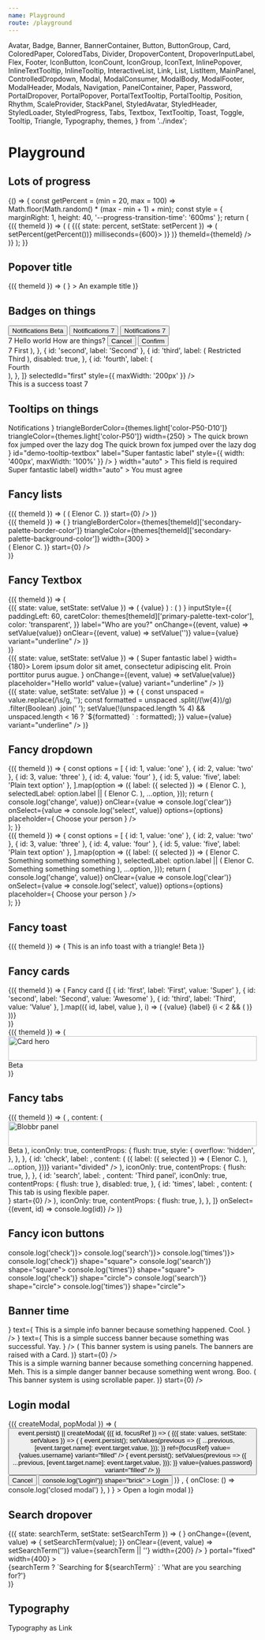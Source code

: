 ```yaml
---
name: Playground
route: /playground
---
```


  Avatar,
  Badge,
  Banner,
  BannerContainer,
  Button,
  ButtonGroup,
  Card,
  ColoredPaper,
  ColoredTabs,
  Divider,
  DropoverContent,
  DropoverInputLabel,
  Flex,
  Footer,
  IconButton,
  IconCount,
  IconGroup,
  IconText,
  InlinePopover,
  InlineTextTooltip,
  InlineTooltip,
  InteractiveList,
  Link,
  List,
  ListItem,
  MainPanel,
  ControlledDropdown,
  Modal,
  ModalConsumer,
  ModalBody,
  ModalFooter,
  ModalHeader,
  Modals,
  Navigation,
  PanelContainer,
  Paper,
  Password,
  PortalDropover,
  PortalPopover,
  PortalTextTooltip,
  PortalTooltip,
  Position,
  Rhythm,
  ScaleProvider,
  StackPanel,
  StyledAvatar,
  StyledHeader,
  StyledLoader,
  StyledProgress,
  Tabs,
  Textbox,
  TextTooltip,
  Toast,
  Toggle,
  Tooltip,
  Triangle,
  Typography,
  themes,
} from '../index';

# Playground

## Lots of progress

<Playground>
  {() => {
    const getPercent = (min = 20, max = 100) => Math.floor(Math.random() * (max - min + 1) + min);
    const style = { marginRight: 1, height: 40, '--progress-transition-time': '600ms' };
    return (
      <ThemeWrapper withThemeId>
        {({ themeId }) => (
          <Flex direction="row" justifyContent="flex-start">
            <ColorLooper
              render={({ id }) => (
                <StateWrapper key={id}>
                  {({ state: percent, setState: setPercent }) => (
                    <TimeoutWrapper infinite callback={() => setPercent(getPercent())} milliseconds={600}>
                      <StyledProgress
                        floating
                        orientation="vertical"
                        percent={percent}
                        segmentColor={themes[themeId][`color-${id}-L10`]}
                        size="large"
                        style={style}
                      />
                    </TimeoutWrapper>
                  )}
                </StateWrapper>
              )}
              themeId={themeId}
            />
          </Flex>
        )}
      </ThemeWrapper>
    );
  }}
</Playground>

## Popover title

<Playground>
  <ThemeWrapper withThemeId>
    {({ themeId }) => (
      <Rhythm mx={8} my={6}>
        <InlinePopover
          hoverable
          closeDelay={0}
          offset={{ vertical: 10 }}
          position="top-center"
          toggler={<BlobbrIcon scale="xlarge" title="" />}
        >
          <Card full raised>
            <Rhythm px={3} py={1}>
              <Paper bordered color="primary">
                <Typography as="div" size="small" variants={['no-wrap']}>
                  An example title
                </Typography>
              </Paper>
            </Rhythm>
          </Card>
        </InlinePopover>
      </Rhythm>
    )}
  </ThemeWrapper>
</Playground>

## Badges on things

<Playground>
  <ThemeWrapper>
    <Rhythm m={2}>
      <Button color="primary">
        <Flex inflexible alignItems="center" direction="row" justifyContent="center" wrap={false}>
          Notifications
          <Rhythm ml={2}>
            <Badge contrast shape="label">
              Beta
            </Badge>
          </Rhythm>
        </Flex>
      </Button>
      <Button color="primary">
        <Flex inflexible alignItems="center" direction="row" justifyContent="center" wrap={false}>
          Notifications
          <Badge color="warning" position="top-right" shape="count">
            7
          </Badge>
        </Flex>
      </Button>
      <Button color="warning" weight="outlined">
        <Flex inflexible alignItems="center" direction="row" justifyContent="center" wrap={false}>
          Notifications
          <Badge color="warning" position="top-right" shape="count">
            7
          </Badge>
        </Flex>
      </Button>
    </Rhythm>
  </ThemeWrapper>
</Playground>

<div style="height: 50px" />

<Playground>
  <ThemeWrapper>
    <div style={{ width: '300px', height: '200px', maxWidth: '100%' }}>
      <Card full hoverable raised style={{ overflow: 'visible' }}>
        <Badge color="warning" position="top-right" shape="count">
          7
        </Badge>
        <Paper flexible color="primary">
          <Rhythm grouped p={6}>
            <Typography as="div" size="3xlarge" variants={['line-height-comfy']} weight="light">
              Hello world
            </Typography>
            <Typography as="div" size="medium" variants={['line-height-comfy']}>
              How are things?
            </Typography>
          </Rhythm>
        </Paper>
        <ColoredPaper colorId="P25" style={{ alignItems: 'flex-end', justifyContent: 'center' }}>
          <Rhythm m={2}>
            <ButtonGroup align="right" spacing="cozy">
              <Button contrast key="cancel" weight="ghost">
                Cancel
              </Button>
              <Button contrast key="confirm" weight="outlined">
                Confirm
              </Button>
            </ButtonGroup>
          </Rhythm>
        </ColoredPaper>
      </Card>
    </div>
  </ThemeWrapper>
</Playground>

<div style="height: 50px" />

<Playground>
  <ThemeWrapper>
    <Navigation
      animated
      vertical
      items={[
        {
          id: 'first',
          label: (
            <Flex inflexible alignItems="center" direction="row" justifyContent="center" wrap={false}>
              <Badge color="warning" position="top-right" shape="count">
                7
              </Badge>
              First
            </Flex>
          ),
        },
        { id: 'second', label: 'Second' },
        {
          id: 'third',
          label: (
            <Flex inflexible alignItems="center" direction="row" justifyContent="center" wrap={false}>
              <Position location="right-center" variant="inside">
                <Rhythm ml={4}>
                  <Badge color="primary" shape="label">
                    Restricted
                  </Badge>
                </Rhythm>
              </Position>
              Third
            </Flex>
          ),
          disabled: true,
        },
        {
          id: 'fourth',
          label: (
            <div style={{ position: 'relative' }}>
              <Position location="right-center" variant="outside">
                <Rhythm ml={3}>
                  <Badge pulsing color="primary" shape="marker" />
                </Rhythm>
              </Position>
              Fourth
            </div>
          ),
        },
      ]}
      selectedId="first"
      style={{ maxWidth: '200px' }}
    />
  </ThemeWrapper>
</Playground>

<div style="height: 50px" />

<Playground>
  <ThemeWrapper>
    <Toast id="demo-success-toast" level="success" style={{ maxWidth: '100%' }} title="Hello world">
      This is a success toast
      <Badge color="warning" position="top-right" shape="count">
        7
      </Badge>
    </Toast>
  </ThemeWrapper>
</Playground>

## Tooltips on things

<Playground>
  <ThemeWrapper>
    <InlineTooltip
      hoverable={false}
      position="top-center"
      toggler={
        <Button color="warning" weight="outlined">
          Notifications
        </Button>
      }
      triangleBorderColor={themes.light['color-P50-D10']}
      triangleColor={themes.light['color-P50']}
      width={250}
    >
      <ColoredPaper bordered colorId="P50" container="popover" style={{ borderRadius: '2px' }}>
        <Typography as="div" size="small" variants="line-height-comfy">
          The quick brown fox jumped over the lazy dog The quick brown fox jumped over the lazy dog
        </Typography>
      </ColoredPaper>
    </InlineTooltip>
  </ThemeWrapper>
</Playground>

<div style="height: 50px" />

<Playground>
  <ThemeWrapper>
    <PortalTextTooltip
      hoverable={false}
      position="right-center"
      style={{ maxWidth: '100%' }}
      toggler={
        <Textbox
          clearable
          transitional
          iconBefore={<SearchIcon />}
          id="demo-tooltip-textbox"
          label="Super fantastic label"
          style={{ width: '400px', maxWidth: '100%' }}
        />
      }
      width="auto"
    >
      <Typography variants="no-wrap">This field is required</Typography>
    </PortalTextTooltip>
  </ThemeWrapper>
</Playground>

<div style="height: 50px" />

<Playground>
  <ThemeWrapper>
    <PortalTextTooltip
      withoutTogglerFocusStyle
      position="left-center"
      toggler={<Toggle id="demo-tooltip-toggle">Super fantastic label</Toggle>}
      width="auto"
    >
      <Typography variants="no-wrap">You must agree</Typography>
    </PortalTextTooltip>
  </ThemeWrapper>
</Playground>

## Fancy lists

<Playground>
  <ThemeWrapper withThemeId>
    {({ themeId }) => (
      <List as="div" style={{ width: '300px', maxWidth: '100%' }} variant="shadowed">
        <Looper
          end={5}
          render={i => (
            <ListItem
              disabled={i === 4}
              key={i}
              style={{ '--list-item-text-color': themes[themeId]['primary-palette-text-color'] }}
            >
              <Flex alignItems="center" direction="row" justifyContent="flex-start">
                <Avatar
                  imgSrc="/public/images/avatar.jpg"
                  initials="EC"
                  style={{ border: `1px solid ${themes[themeId]['secondary-palette-border-color']}` }}
                />
                <Rhythm mx={4}>
                  <Flex flexible>
                    <Typography weight="bold">Elenor C.</Typography>
                  </Flex>
                </Rhythm>
                <Typography color="accent-primary" variants="line-height-smash">
                  <CheckIcon scale="medium" />
                </Typography>
              </Flex>
            </ListItem>
          )}
          start={0}
        />
      </List>
    )}
  </ThemeWrapper>
</Playground>

<div style="height: 50px" />

<Playground>
  <ThemeWrapper withThemeId style={{ paddingTop: 100, paddingBottom: 100 }}>
    {({ themeId }) => (
      <PortalTooltip
        initialVisible
        permanent
        height={200}
        position="right-center"
        toggler={<BlobbrIcon size={40} />}
        triangleBorderColor={themes[themeId]['secondary-palette-border-color']}
        triangleColor={themes[themeId]['secondary-palette-background-color']}
        width={300}
      >
        <div
          className={cx(
            scrollbar['scrollbar--small'],
            scrollbar['scrollbar--primary'],
            scrollbar[`scrollbar--${themeId}`],
          )}
          style={{
            height: '200px',
            width: '300px',
            overflowY: 'auto',
            margin: '1px',
            boxShadow: themes[themeId]['box-shadow-10'],
          }}
        >
          <List as="div" variant="bordered">
            <Looper
              end={5}
              render={i => (
                <ListItem
                  disabled={i === 4}
                  key={i}
                  style={{ '--list-item-text-color': themes[themeId]['primary-palette-text-color'] }}
                >
                  <Flex alignItems="center" direction="row" justifyContent="flex-start">
                    <Avatar
                      imgSrc="/public/images/avatar.jpg"
                      initials="EC"
                      style={{ border: `1px solid ${themes[themeId]['secondary-palette-border-color']}` }}
                    />
                    <Rhythm mx={4}>
                      <Flex flexible>
                        <Typography weight="bold">Elenor C.</Typography>
                      </Flex>
                    </Rhythm>
                    <Typography color="accent-primary" variants="line-height-smash">
                      <CheckIcon scale="medium" />
                    </Typography>
                  </Flex>
                </ListItem>
              )}
              start={0}
            />
          </List>
        </div>
      </PortalTooltip>
    )}
  </ThemeWrapper>
</Playground>

## Fancy Textbox

<Playground>
  <ThemeWrapper withThemeId>
    {({ themeId }) => (
      <div style={{ width: '300px', maxWidth: '100%' }}>
        <StateWrapper>
          {({ state: value, setState: setValue }) => (
            <Textbox
              alwaysShowFormatting
              alwaysUseFormatting
              clearable
              transitional
              formattedValue={
                value ? (
                  <Rhythm px={4}>
                    <Flex flexible alignItems="center" direction="row" justifyContent="flex-start">
                      <Avatar color="primary" initials={value[0].toUpperCase()} size="small" />
                      <Rhythm mx={4}>{value}</Rhythm>
                    </Flex>
                  </Rhythm>
                ) : (
                  <Rhythm px={4}>
                    <Flex flexible alignItems="center" direction="row" justifyContent="flex-start">
                      <Avatar color="neutral" initials=" " size="small" style={{ opacity: 0.2 }} />
                    </Flex>
                  </Rhythm>
                )
              }
              inputStyle={{
                paddingLeft: 60,
                caretColor: themes[themeId]['primary-palette-text-color'],
                color: 'transparent',
              }}
              label="Who are you?"
              onChange={(event, value) => setValue(value)}
              onClear={(event, value) => setValue('')}
              value={value}
              variant="underline"
            />
          )}
        </StateWrapper>
      </div>
    )}
  </ThemeWrapper>
</Playground>

<div style={{ height: 50 }} />

<Playground>
  <ThemeWrapper>
    <div style={{ width: '300px', maxWidth: '100%' }}>
      <StateWrapper>
        {({ state: value, setState: setValue }) => (
          <Textbox
            label={
              <Flex alignItems="center" direction="row">
                <Rhythm mr={2}>
                  <Typography variants="xsmall-caps">Super fantastic label</Typography>
                </Rhythm>
                <InlineTextTooltip hoverable position="top-center" toggler={<HelpIcon size={10} />} width={180}>
                  Lorem ipsum dolor sit amet, consectetur adipiscing elit. Proin porttitor purus augue.
                </InlineTextTooltip>
              </Flex>
            }
            onChange={(event, value) => setValue(value)}
            placeholder="Hello world"
            value={value}
            variant="underline"
          />
        )}
      </StateWrapper>
    </div>
  </ThemeWrapper>
</Playground>

<div style={{ height: 50 }} />

<Playground>
  <ThemeWrapper>
    <div style={{ width: '300px', maxWidth: '100%' }}>
      <StateWrapper>
        {({ state: value, setState: setValue }) => (
          <Textbox
            transitional
            label="Credit card number"
            maxLength={19}
            onChange={(event, value) => {
              const unspaced = value.replace(/\s/g, '');
              const formatted = unspaced
                .split(/(\w{4})/g)
                .filter(Boolean)
                .join(' ');
              setValue(!(unspaced.length % 4) && unspaced.length < 16 ? `${formatted} ` : formatted);
            }}
            value={value}
            variant="underline"
          />
        )}
      </StateWrapper>
    </div>
  </ThemeWrapper>
</Playground>

## Fancy dropdown

<Playground>
  <ThemeWrapper withThemeId>
    {({ themeId }) => {
      const options = [
        { id: 1, value: 'one' },
        { id: 2, value: 'two' },
        { id: 3, value: 'three' },
        { id: 4, value: 'four' },
        { id: 5, value: 'five', label: 'Plain text option' },
      ].map(option => ({
        label: ({ selected }) => (
          <Flex flexible alignItems="center" direction="row" justifyContent="flex-start">
            <Avatar
              imgSrc="/public/images/avatar.jpg"
              initials="EC"
              style={{ border: `1px solid ${themes[themeId]['secondary-palette-border-color']}` }}
            />
            <Rhythm mx={4}>
              <Flex flexible>
                <Typography weight="bold">Elenor C.</Typography>
              </Flex>
            </Rhythm>
            <Typography color={selected ? 'contrast' : 'accent-primary'} variants="line-height-smash">
              <CheckIcon scale="medium" />
            </Typography>
          </Flex>
        ),
        selectedLabel: option.label || (
          <Rhythm px={4}>
            <Flex flexible alignItems="center" direction="row" justifyContent="flex-start">
              <Avatar
                imgSrc="/public/images/avatar.jpg"
                initials="EC"
                style={{ border: `1px solid ${themes[themeId]['secondary-palette-border-color']}` }}
              />
              <Rhythm mx={4}>
                <Flex flexible>
                  <Typography weight="bold">Elenor C.</Typography>
                </Flex>
              </Rhythm>
            </Flex>
          </Rhythm>
        ),
        ...option,
      }));
      return (
        <div style={{ width: '400px', maxWidth: '100%', height: '224px' }}>
          <ControlledDropdown
            transitional
            arrowIconSize={12}
            initialSelected={[options[0]]}
            label="Super awesome dropdown"
            layout="raised"
            listSize="medium"
            listVariant="divided"
            onChange={value => console.log('change', value)}
            onClear={value => console.log('clear')}
            onSelect={value => console.log('select', value)}
            options={options}
            placeholder={
              <Rhythm px={4}>
                <Flex flexible alignItems="center" direction="row" justifyContent="flex-start">
                  <StyledAvatar backgroundColor={themes[themeId]['secondary-palette-quietest-color']} initials=" " />
                  <Rhythm mx={4}>
                    <Flex flexible>Choose your person</Flex>
                  </Rhythm>
                </Flex>
              </Rhythm>
            }
          />
        </div>
      );
    }}
  </ThemeWrapper>
</Playground>

<div style={{ height: 50 }} />

<Playground>
  <ThemeWrapper withThemeId>
    {({ themeId }) => {
      const options = [
        { id: 1, value: 'one' },
        { id: 2, value: 'two' },
        { id: 3, value: 'three' },
        { id: 4, value: 'four' },
        { id: 5, value: 'five', label: 'Plain text option' },
      ].map(option => ({
        label: ({ selected }) => (
          <Flex flexible alignItems="center" direction="row" justifyContent="flex-start">
            <Avatar
              imgSrc="/public/images/avatar.jpg"
              initials="EC"
              size="xlarge"
              style={{ border: `1px solid ${themes[themeId]['secondary-palette-border-color']}` }}
            />
            <Rhythm ml={4}>
              <Flex flexible direction="column" justifyContent="center">
                <Typography weight="bold">Elenor C.</Typography>
                <Typography size="small" variants={['line-height-comfy']} volume="quiet">
                  Something something something
                </Typography>
              </Flex>
            </Rhythm>
            <Typography color={selected ? 'contrast' : 'accent-primary'} variants="line-height-smash">
              <CheckIcon scale="medium" />
            </Typography>
          </Flex>
        ),
        selectedLabel: option.label || (
          <Rhythm pl={1} pr={4}>
            <Flex flexible alignItems="center" direction="row" justifyContent="flex-start">
              <Avatar
                imgSrc="/public/images/avatar.jpg"
                initials="EC"
                size="xlarge"
                style={{ border: `1px solid ${themes[themeId]['secondary-palette-border-color']}` }}
              />
              <Rhythm ml={4}>
                <Flex flexible direction="column" justifyContent="center">
                  <Typography weight="bold">Elenor C.</Typography>
                  <Typography size="small" variants={['line-height-comfy']} volume="quiet">
                    Something something something
                  </Typography>
                </Flex>
              </Rhythm>
            </Flex>
          </Rhythm>
        ),
        ...option,
      }));
      return (
        <div style={{ width: '300px', maxWidth: '100%', height: '224px' }}>
          <ControlledDropdown
            arrowIconSize={12}
            initialSelected={[options[0]]}
            inputVariant="outline"
            layout="raised"
            listSize="medium"
            listVariant="divided"
            onChange={value => console.log('change', value)}
            onClear={value => console.log('clear')}
            onSelect={value => console.log('select', value)}
            options={options}
            placeholder={
              <Rhythm pl={1} pr={4}>
                <Flex flexible alignItems="center" direction="row" justifyContent="flex-start">
                  <StyledAvatar
                    backgroundColor={themes[themeId]['secondary-palette-quietest-color']}
                    initials=" "
                    size="xlarge"
                  />
                  <Rhythm ml={4}>
                    <Flex flexible>Choose your person</Flex>
                  </Rhythm>
                </Flex>
              </Rhythm>
            }
          />
        </div>
      );
    }}
  </ThemeWrapper>
</Playground>

## Fancy toast

<Playground>
  <ThemeWrapper withThemeId>
    {({ themeId }) => (
      <Toast immediate id="demo-triangle-toast" level="info" title="Hello world">
        This is an info toast with a triangle!
        <Position location="top-right" variant="inside">
          <Triangle color={themes[themeId]['secondary-palette-accent-color']} position="top-right" size={18}>
            <Typography
              as="div"
              color="contrast"
              size="2xsmall"
              style={{ position: 'absolute', top: 0, left: 0, transform: 'rotate(45deg) translate(50%, -20%)' }}
              variants={['uppercase', 'letter-spacing-comfy']}
              weight="bold"
            >
              Beta
            </Typography>
          </Triangle>
        </Position>
      </Toast>
    )}
  </ThemeWrapper>
</Playground>

## Fancy cards

<Playground>
  <ThemeWrapper withThemeId>
    {({ themeId }) => (
      <Rhythm grouped m={2} style={{ width: '300px' }}>
        <Card full raised>
          <StyledHeader backgroundColor="#393945" height={50} textColor="#fff">
            <Rhythm px={5}>Fancy card</Rhythm>
          </StyledHeader>
          <Paper color="secondary">
            <Rhythm my={12}>
              <Flex full alignItems="center" direction="row" justifyContent="center">
                <Typography volume="quietest">
                  <MoonIcon size={48} />
                </Typography>
              </Flex>
            </Rhythm>
          </Paper>
          <Divider volume="quieter" />
          <Rhythm px={5} py={4}>
            <Paper color="primary">
              <Flex direction="row" justifyContent="space-between">
                {[
                  { id: 'first', label: 'First', value: 'Super' },
                  { id: 'second', label: 'Second', value: 'Awesome' },
                  { id: 'third', label: 'Third', value: 'Value' },
                ].map(({ id, label, value }, i) => (
                  <React.Fragment key={id}>
                    <Flex flexible direction="column" justifyContent="center">
                      <Typography
                        color="secondary"
                        size="xsmall"
                        variants={['line-height-comfy', 'no-wrap']}
                        weight="bold"
                      >
                        {value}
                      </Typography>
                      <Typography variants={['xsmall-caps']} volume="quiet">
                        {label}
                      </Typography>
                    </Flex>
                    {i < 2 && (
                      <Rhythm mr={4}>
                        <Divider orientation="vertical" style={{ height: '24px' }} volume="quieter" />
                      </Rhythm>
                    )}
                  </React.Fragment>
                ))}
              </Flex>
            </Paper>
          </Rhythm>
          <Footer bordered volume="quiet">
            <Rhythm px={5}>
              <Flex full alignItems="center" direction="row" justifyContent="space-between" style={{ height: '48px' }}>
                <IconCount count={13} icon={CheckIcon} label="Example" />
                <IconCount count={24} icon={TimesIcon} iconSize={10} label="Example" />
                <IconCount count={9} icon={HeartIcon} iconSize={15} label="Example" />
                <IconCount icon={BlobbrIcon} label="Example" />
              </Flex>
            </Rhythm>
          </Footer>
        </Card>
      </Rhythm>
    )}
  </ThemeWrapper>
</Playground>

<div style={{ height: 50 }} />

<Playground>
  <ThemeWrapper withThemeId>
    {({ themeId }) => (
      <Rhythm grouped m={2} style={{ width: '200px', maxWidth: '100%' }}>
        <Card full hoverable magnify raised>
          <div style={{ position: 'relative' }}>
            <img
              alt="Card hero"
              src="/public/images/avatar.jpg"
              style={{
                opacity: 0.3,
                filter: 'blur(3px) grayscale(1)',
                transform: 'scale(1.1)',
              }}
              width="100%"
            />
            <Position location="top-right" variant="inside">
              <Triangle color={themes[themeId]['secondary-palette-accent-color']} position="top-right" size={18}>
                <Typography
                  as="div"
                  color="contrast"
                  size="2xsmall"
                  style={{ position: 'absolute', top: 0, left: 0, transform: 'rotate(45deg) translate(50%, -20%)' }}
                  variants={['uppercase', 'letter-spacing-comfy']}
                  weight="bold"
                >
                  Beta
                </Typography>
              </Triangle>
            </Position>
            <StyledLoader color="#fff" position="absolute" size={90} style={{ opacity: 0.9 }} />
          </div>
          <Paper color="primary">
            <Rhythm p={3}>
              <List
                inactive
                rounded
                items={[
                  { id: 'normal0', label: 'Normal' },
                  { id: 'selected', label: 'Selected', selected: true },
                  { id: 'normal1', label: 'Normal' },
                  { id: 'normal2', label: 'Normal' },
                ]}
                variant="unboxed"
              />
            </Rhythm>
          </Paper>
        </Card>
      </Rhythm>
    )}
  </ThemeWrapper>
</Playground>

## Fancy tabs

<Playground>
  <ThemeWrapper withThemeId>
    {({ themeId }) => (
      <ScaleProvider scale="small">
        <Card full hoverable raised style={{ maxWidth: '300px' }}>
          <ColoredTabs
            vertical
            colorId="P50"
            initialSelected={['check']}
            items={[
              {
                id: 'blobbr',
                label: <BlobbrIcon style={{ display: 'block' }} />,
                content: (
                  <React.Fragment>
                    <img
                      alt="Blobbr panel"
                      src="/public/images/avatar.jpg"
                      style={{
                        opacity: 0.1,
                        filter: 'blur(3px) grayscale(1)',
                        transform: 'scale(1.1)',
                      }}
                      width="100%"
                    />
                    <Position location="bottom-right" style={{ zIndex: 10 }} variant="inside">
                      <Triangle color={themes[themeId]['color-accent-primary']} position="bottom-right" size={18}>
                        <Typography
                          as="div"
                          color="contrast"
                          size="2xsmall"
                          style={{
                            position: 'absolute',
                            left: 0,
                            bottom: 0,
                            transform: 'rotate(-45deg) translate(50%, 30%)',
                          }}
                          variants={['uppercase', 'letter-spacing-comfy']}
                          weight="bold"
                        >
                          Beta
                        </Typography>
                      </Triangle>
                    </Position>
                  </React.Fragment>
                ),
                iconOnly: true,
                contentProps: {
                  flush: true,
                  style: {
                    overflow: 'hidden',
                  },
                },
              },
              {
                id: 'check',
                label: <CheckIcon style={{ display: 'block' }} />,
                content: (
                  <InteractiveList
                    selectOnFocus
                    initialSelected={[4]}
                    items={[{ id: 1 }, { id: 2 }, { id: 3 }, { id: 4 }, { id: 5 }].map(option => ({
                      label: ({ selected }) => (
                        <Flex flexible alignItems="center" direction="row" justifyContent="flex-start">
                          <Avatar
                            imgSrc="/public/images/avatar.jpg"
                            initials="EC"
                            style={{ border: `1px solid ${themes[themeId]['secondary-palette-border-color']}` }}
                          />
                          <Rhythm mx={4}>
                            <Flex flexible>
                              <Typography weight="bold">Elenor C.</Typography>
                            </Flex>
                          </Rhythm>
                          <Typography color={selected ? 'contrast' : 'accent-primary'} variants="line-height-smash">
                            <CheckIcon scale="medium" />
                          </Typography>
                        </Flex>
                      ),
                      ...option,
                    }))}
                    variant="divided"
                  />
                ),
                iconOnly: true,
                contentProps: {
                  flush: true,
                },
              },
              {
                id: 'search',
                label: <SearchIcon style={{ display: 'block' }} />,
                content: 'Third panel',
                iconOnly: true,
                contentProps: { flush: true },
                disabled: true,
              },
              {
                id: 'times',
                label: <TimesIcon style={{ display: 'block' }} />,
                content: (
                  <Rhythm px={5} py={2}>
                    <Paper flexible color="secondary">
                      <Looper end={10} render={i => <div key={i}>This tab is using flexible paper.</div>} start={0} />
                    </Paper>
                  </Rhythm>
                ),
                iconOnly: true,
                contentProps: {
                  flush: true,
                },
              },
            ]}
            onSelect={(event, id) => console.log(id)}
          />
        </Card>
      </ScaleProvider>
    )}
  </ThemeWrapper>
</Playground>

## Fancy icon buttons

<Playground>
  <ThemeWrapper>
    <Flex>
      <IconGroup scale="medium">
        <Rhythm m={2}>
          <IconButton color="primary" onClick={() => console.log('check')}>
            <CheckIcon />
          </IconButton>
          <IconButton color="primary" onClick={() => console.log('search')}>
            <SearchIcon />
            <Badge color="warning" position="top-right" shape="point" />
          </IconButton>
          <IconButton color="primary" onClick={() => console.log('times')}>
            <TimesIcon />
          </IconButton>
        </Rhythm>
      </IconGroup>
      <IconGroup scale="medium">
        <Rhythm m={1}>
          <IconButton color="primary" onClick={() => console.log('check')} shape="square">
            <CheckIcon />
          </IconButton>
          <IconButton color="primary" onClick={() => console.log('search')} shape="square">
            <SearchIcon />
            <Badge outlined color="warning" position="top-right" shape="marker" />
          </IconButton>
          <IconButton color="primary" onClick={() => console.log('times')} shape="square">
            <TimesIcon />
          </IconButton>
        </Rhythm>
      </IconGroup>
      <IconGroup scale="medium">
        <Rhythm m={1}>
          <IconButton color="primary" onClick={() => console.log('check')} shape="circle">
            <CheckIcon />
          </IconButton>
          <IconButton color="primary" onClick={() => console.log('search')} shape="circle">
            <SearchIcon />
            <Badge color="warning" position="top-right" shape="point" />
          </IconButton>
          <IconButton color="primary" onClick={() => console.log('times')} shape="circle">
            <TimesIcon />
          </IconButton>
        </Rhythm>
      </IconGroup>
    </Flex>
  </ThemeWrapper>
</Playground>

## Banner time

<Playground>
  <ThemeWrapper style={{ display: 'flex', margin: '-40px', height: 280, maxHeight: 300, overflow: 'hidden' }}>
    <PanelContainer full orientation="horizontal" style={{ borderRadius: 4 }}>
      <StackPanel open position="top">
        <Card raised squared>
          <BannerContainer>
            <Banner immediate level="info">
              <IconText
                icon={<BlobbrIcon size={18} />}
                text={
                  <Rhythm ml={3} wrapper="span">
                    This is a simple info banner because something happened. Cool.
                  </Rhythm>
                }
              />
            </Banner>
            <Banner immediate level="success">
              <IconText
                icon={<BlobbrIcon size={18} />}
                text={
                  <Rhythm ml={3} wrapper="span">
                    This is a simple success banner because something was successful. Yay.
                  </Rhythm>
                }
              />
            </Banner>
          </BannerContainer>
        </Card>
      </StackPanel>
      <MainPanel>
        <Paper flexible scrollable color="primary" container="panel">
          <Looper
            end={10}
            render={i => (
              <Typography key={i} size="large" variants={['line-height-comfy']}>
                This banner system is using panels. The banners are raised with a Card.
              </Typography>
            )}
            start={0}
          />
        </Paper>
      </MainPanel>
    </PanelContainer>
  </ThemeWrapper>
</Playground>

<div style="height: 50px" />

<Playground>
  <ThemeWrapper
    style={{
      display: 'flex',
      flexDirection: 'column',
      margin: '-40px',
      height: 280,
      maxHeight: 300,
    }}
  >
    <BannerContainer style={{ borderTopLeftRadius: 4, borderTopRightRadius: 4 }}>
      <Banner immediate level="warning" style={{ height: 50 }}>
        This is a simple warning banner because something concerning happened. Meh.
      </Banner>
      <Banner immediate level="danger" style={{ height: 50 }}>
        This is a simple danger banner because something went wrong. Boo.
      </Banner>
    </BannerContainer>
    <Paper
      flexible
      scrollable
      color="primary"
      container="panel"
      style={{ borderBottomLeftRadius: 4, borderBottomRightRadius: 4 }}
    >
      <Looper
        end={10}
        render={i => (
          <Typography key={i} size="large" variants={['line-height-comfy']}>
            This banner system is using scrollable paper.
          </Typography>
        )}
        start={0}
      />
    </Paper>
  </ThemeWrapper>
</Playground>

## Login modal

<Playground>
  <ThemeWrapper>
    <Modals>
      <ModalConsumer>
        {({ createModal, popModal }) => (
          <Rhythm m={2}>
            <Button
              color="primary"
              onClick={event =>
                event.persist() ||
                createModal(
                  <Modal focusable id="demo-login-modal" size="medium">
                    {({ id, focusRef }) => (
                      <React.Fragment>
                        <ModalHeader modalId={id} title="Login" />
                        <ModalBody scrollable>
                          <Rhythm grouped py={4}>
                            <StateWrapper initialState={{}}>
                              {({ state: values, setState: setValues }) => (
                                <React.Fragment>
                                  <Rhythm mb={2}>
                                    <Textbox
                                      transitional
                                      id="login-username"
                                      label="Username"
                                      name="username"
                                      onChange={event => {
                                        event.persist();
                                        setValues(previous => ({
                                          ...previous,
                                          [event.target.name]: event.target.value,
                                        }));
                                      }}
                                      ref={focusRef}
                                      value={values.username}
                                      variant="filled"
                                    />
                                  </Rhythm>
                                  <Rhythm mb={6} mt={6}>
                                    <Password
                                      transitional
                                      id="login-password"
                                      label="Password"
                                      name="password"
                                      onChange={event => {
                                        event.persist();
                                        setValues(previous => ({
                                          ...previous,
                                          [event.target.name]: event.target.value,
                                        }));
                                      }}
                                      value={values.password}
                                      variant="filled"
                                    />
                                  </Rhythm>
                                </React.Fragment>
                              )}
                            </StateWrapper>
                          </Rhythm>
                        </ModalBody>
                        <ModalFooter bordered>
                          <Flex justifyContent="flex-end">
                            <ButtonGroup spacing="cozy">
                              <Button color="neutral" key="cancel" onClick={popModal} shape="brick" weight="ghost">
                                Cancel
                              </Button>
                              <Button
                                color="primary"
                                key="login"
                                key="submit"
                                onClick={() => console.log('Login!')}
                                shape="brick"
                              >
                                Login
                              </Button>
                            </ButtonGroup>
                          </Flex>
                        </ModalFooter>
                      </React.Fragment>
                    )}
                  </Modal>,
                  { onClose: () => console.log('closed modal') },
                )
              }
            >
              Open a login modal
            </Button>
          </Rhythm>
        )}
      </ModalConsumer>
    </Modals>
  </ThemeWrapper>
</Playground>

## Search dropover

<Playground>
  <ThemeWrapper>
    <StateWrapper>
      {({ state: searchTerm, setState: setSearchTerm }) => (
        <Rhythm grouped mb={12} p={4}>
          <PortalDropover
            passiveLabel
            label={
              <DropoverInputLabel>
                <Textbox
                  clearable
                  aria-label="Search"
                  iconBefore={<SearchIcon size={14} />}
                  onChange={(event, value) => {
                    setSearchTerm(value);
                  }}
                  onClear={(event, value) => setSearchTerm('')}
                  value={searchTerm || ''}
                  width={200}
                />
              </DropoverInputLabel>
            }
            portal="fixed"
            width={400}
          >
            <DropoverContent>
              <Rhythm py={5}>
                <div>{searchTerm ? `Searching for ${searchTerm}` : 'What are you searching for?'}</div>
              </Rhythm>
            </DropoverContent>
          </PortalDropover>
        </Rhythm>
      )}
    </StateWrapper>
  </ThemeWrapper>
</Playground>

## Typography

<Playground>
  <ThemeWrapper>
    <Typography as={Link} href="#typography" volume="quietest">
      Typography as Link
    </Typography>
  </ThemeWrapper>
</Playground>
